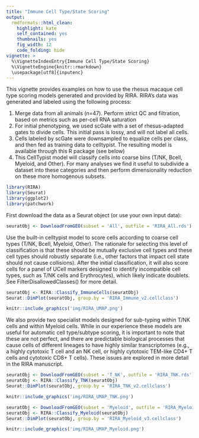 ```yaml
---
title: "Immune Cell Type/State Scoring"
output:
  rmdformats::html_clean:
    highlight: kate
    self_contained: yes
    thumbnails: yes
    fig_width: 12
    code_folding: hide
vignette: >
  %\VignetteIndexEntry{Immune Cell Type/State Scoring}
  %\VignetteEngine{knitr::rmarkdown}
  \usepackage[utf8]{inputenc}
---
```


This vignette provides examples on how to use the rhesus macaque cell type scoring models generated and provided by RIRA. RIRA's data was generated and labeled using the following process:

1) Merge data from all animals (n=47). Perform strict QC and filtration, based on metrics such as per-cell RNA saturation
2) For initial phenotyping, we used scGate with a set of rhesus-adapted gates to divide cells. This initial pass is lossy, and will not label all cells.
3) Cells labeled by scGate were downsampled to equalize cells per class, and then fed as training data to celltypist. The resulting model is available through this R package (see below)
4) This CellTypist model will classify cells into coarse bins (T/NK, Bcell, Myeloid, and Other). For many analyses we find it useful to subdivide a dataset into these categories and then perform dimensionality reduction on these more homogenous subsets.

```r

library(RIRA)
library(Seurat)
library(ggplot2)
library(patchwork)

```
First download the data as a Seurat object (or use your own input data):

```r
seuratObj <- DownloadFromGEO(subset = 'All', outfile = 'RIRA_All.rds')
```

Use the built-in celltypist model to score cells according to coarse cell types (T/NK, Bcell, Myeloid, Other). The rationale for selecting this level of classification is that these should be mutually exclusive cell types and these cell types should robustly separate (i.e., other factors that impact cell state should not cause collisions). After the initial classification, it will also score cells for a panel of UCell markers designed to identify incompatible cell types, such as T/NK cells and Erythrocytes), which likely indicate doublets. See FilterDisallowedClasses() for more detail.

```r

seuratObj <- RIRA::Classify_ImmuneCells(seuratObj)
Seurat::DimPlot(seuratObj, group.by = 'RIRA_Immune_v2.cellclass')

```

```r
knitr::include_graphics('img/RIRA_UMAP.png')
```

We also provide two specialist models designed for sub-typing within T/NK cells and within Myeloid cells. While in our experience these models are useful for automatic cell type/subtype scoring, it is important to note that these are not perfect, and there are predictable biological processes that cause cells of different lineages to have highly similar transcriptomes (e.g., a highly cytotoxic T cell and an NK cell, or highly cytotoxic TEM-like CD4+ T cells and cytotoxic CD8+ T cells). These issues are explored in more detail in the RIRA manuscript.

```r

seuratObj <- DownloadFromGEO(subset = 'T_NK', outfile = 'RIRA_TNK.rds')
seuratObj <- RIRA::Classify_TNK(seuratObj)
Seurat::DimPlot(seuratObj, group.by = 'RIRA_TNK_v2.cellclass')
```

```r
knitr::include_graphics('img/RIRA_UMAP_TNK.png')
```

```r
seuratObj <- DownloadFromGEO(subset = 'Myeloid', outfile = 'RIRA_Myeloid.rds')
seuratObj <- RIRA::Classify_Myeloid(seuratObj)
Seurat::DimPlot(seuratObj, group.by = 'RIRA_Myeloid_v3.cellclass')
```

```r
knitr::include_graphics('img/RIRA_UMAP_Myeloid.png')
```